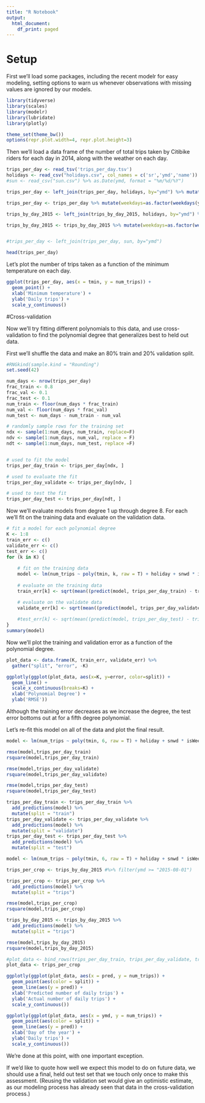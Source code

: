 ---
title: "R Notebook"
output:
  html_document:
    df_print: paged
---

# Setup

First we'll load some packages, including the recent modelr for easy modeling, setting options to warn us whenever observations with missing values are ignored by our models.

```{r}
library(tidyverse)
library(scales)
library(modelr)
library(lubridate)
library(plotly)

theme_set(theme_bw())
options(repr.plot.width=4, repr.plot.height=3)
```

Then we'll load a data frame of the number of total trips taken by Citibike riders for each day in 2014, along with the weather on each day.

```{r}

trips_per_day <- read_tsv('trips_per_day.tsv')
holidays <- read_csv("holidays.csv", col_names = c('sr','ymd','name')) %>% select(ymd) %>% mutate(holiday=1)
#sun <- read_csv("sun.csv") %>% as.Date(ymd, format = "%m/%d/%Y")

trips_per_day <- left_join(trips_per_day, holidays, by="ymd") %>% mutate(holiday = ifelse(is.na(holiday), 0, 1))

trips_per_day <- trips_per_day %>% mutate(weekdays=as.factor(weekdays(ymd))) %>% mutate(isWeekend = ifelse(weekdays=="Saturday"|weekdays=="Sunday", 1, 0))

trips_by_day_2015 <- left_join(trips_by_day_2015, holidays, by="ymd") %>% mutate(holiday = ifelse(is.na(holiday), 0, 1))

trips_by_day_2015 <- trips_by_day_2015 %>% mutate(weekdays=as.factor(weekdays(ymd))) %>% mutate(isWeekend = ifelse(weekdays=="Saturday"|weekdays=="Sunday", 1, 0))


#trips_per_day <- left_join(trips_per_day, sun, by="ymd")

head(trips_per_day)
```

Let's plot the number of trips taken as a function of the minimum temperature on each day.

```{r}
ggplot(trips_per_day, aes(x = tmin, y = num_trips)) +
  geom_point() +
  xlab('Minimum temperature') +
  ylab('Daily trips') +
  scale_y_continuous()
```

#Cross-validation

Now we'll try fitting different polynomials to this data, and use cross-validation to find the polynomial degree that generalizes best to held out data.

First we'll shuffle the data and make an 80% train and 20% validation split.

```{r}
#RNGkind(sample.kind = "Rounding")
set.seed(42)

num_days <- nrow(trips_per_day)
frac_train <- 0.8
frac_val <- 0.1
frac_test <- 0.1
num_train <- floor(num_days * frac_train)
num_val <- floor(num_days * frac_val)
num_test <- num_days - num_train - num_val

# randomly sample rows for the training set 
ndx <- sample(1:num_days, num_train, replace=F)
ndv <- sample(1:num_days, num_val, replace = F)
ndt <- sample(1:num_days, num_test, replace =F)


# used to fit the model
trips_per_day_train <- trips_per_day[ndx, ]

# used to evaluate the fit
trips_per_day_validate <- trips_per_day[ndv, ]

# used to test the fit
trips_per_day_test <- trips_per_day[ndt, ]
```

Now we'll evaluate models from degree 1 up through degree 8. For each we'll fit on the training data and evaluate on the validation data.

```{r}
# fit a model for each polynomial degree
K <- 1:8
train_err <- c()
validate_err <- c()
test_err <- c()
for (k in K) {
  
    # fit on the training data
    model <- lm(num_trips ~ poly(tmin, k, raw = T) + holiday + snwd * isWeekend + prcp * isWeekend + snow * isWeekend + poly(tmax, k, raw = T) + weekdays, data=trips_per_day_train)
    
    # evaluate on the training data
    train_err[k] <- sqrt(mean((predict(model, trips_per_day_train) - trips_per_day_train$num_trips)^2))

    # evaluate on the validate data
    validate_err[k] <- sqrt(mean((predict(model, trips_per_day_validate) - trips_per_day_validate$num_trips)^2))
    
    #test_err[k] <- sqrt(mean((predict(model, trips_per_day_test) - trips_per_day_test$num_trips)^2))
}
summary(model)
```

Now we'll plot the training and validation error as a function of the polynomial degree.

```{r message=FALSE, warning=FALSE}
plot_data <- data.frame(K, train_err, validate_err) %>%
  gather("split", "error", -K)

ggplotly(ggplot(plot_data, aes(x=K, y=error, color=split)) +
  geom_line() +
  scale_x_continuous(breaks=K) +
  xlab('Polynomial Degree') +
  ylab('RMSE'))
```

Although the training error decreases as we increase the degree, the test error bottoms out at for a fifth degree polynomial.

Let's re-fit this model on all of the data and plot the final result.

```{r warning=F}
model <- lm(num_trips ~ poly(tmin, 6, raw = T) + holiday + snwd * isWeekend + prcp * isWeekend + snow * isWeekend + poly(tmax, 6, raw = T) + weekdays, data=trips_per_day_train)

rmse(model,trips_per_day_train)
rsquare(model,trips_per_day_train)

rmse(model,trips_per_day_validate)
rsquare(model,trips_per_day_validate)

rmse(model,trips_per_day_test)
rsquare(model,trips_per_day_test)

trips_per_day_train <- trips_per_day_train %>%
  add_predictions(model) %>%
  mutate(split = "train")
trips_per_day_validate <- trips_per_day_validate %>%
  add_predictions(model) %>%
  mutate(split = "validate")
trips_per_day_test <- trips_per_day_test %>%
  add_predictions(model) %>%
  mutate(split = "test")

model <- lm(num_trips ~ poly(tmin, 6, raw = T) + holiday + snwd * isWeekend + prcp * isWeekend + snow * isWeekend + poly(tmax, 6, raw = T) + weekdays, data=trips_per_day)

trips_per_crop <- trips_by_day_2015 #%>% filter(ymd >= "2015-08-01")

trips_per_crop <- trips_per_crop %>%
  add_predictions(model) %>%
  mutate(split = "trips")

rmse(model,trips_per_crop)
rsquare(model,trips_per_crop)

trips_by_day_2015 <- trips_by_day_2015 %>%
  add_predictions(model) %>%
  mutate(split = "trips")

rmse(model,trips_by_day_2015)
rsquare(model,trips_by_day_2015)

#plot_data <- bind_rows(trips_per_day_train, trips_per_day_validate, trips_per_day_test)
plot_data <- trips_per_crop

ggplotly(ggplot(plot_data, aes(x = pred, y = num_trips)) +
  geom_point(aes(color = split)) +
  geom_line(aes(y = pred)) +
  xlab('Predicted number of daily trips') +
  ylab('Actual number of daily trips') +
  scale_y_continuous())

ggplotly(ggplot(plot_data, aes(x = ymd, y = num_trips)) +
  geom_point(aes(color = split)) +
  geom_line(aes(y = pred)) +
  xlab('Day of the year') +
  ylab('Daily trips') +
  scale_y_continuous())
```

We're done at this point, with one important exception.

If we'd like to quote how well we expect this model to do on future data, we should use a final, held out test set that we touch only once to make this assessment. (Reusing the validation set would give an optimistic estimate, as our modeling process has already seen that data in the cross-validation process.)